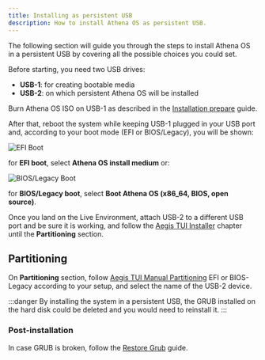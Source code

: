 ```yaml
---
title: Installing as persistent USB
description: How to install Athena OS as persistent USB.
---
```


The following section will guide you through the steps to install Athena OS in a persistent USB by covering all the possible choices you could set.

Before starting, you need two USB drives:
* **USB-1**: for creating bootable media
* **USB-2**: on which persistent Athena OS will be installed

Burn Athena OS ISO on USB-1 as described in the [Installation prepare](/en/installation/prepare-install/) guide.

After that, reboot the system while keeping USB-1 plugged in your USB port and, according to your boot mode (EFI or BIOS/Legacy), you will be shown:

![EFI Boot](@assets/images/efi-boot.png)

for **EFI boot**, select **Athena OS install medium** or:

![BIOS/Legacy Boot](@assets/images/bios-boot.png)

for **BIOS/Legacy boot**, select **Boot Athena OS (x86_64, BIOS, open source)**.

Once you land on the Live Environment, attach USB-2 to a different USB port and be sure it is working, and follow the [Aegis TUI Installer](/en/configuration/aegis-tui/) chapter until the **Partitioning** section.

## Partitioning

On **Partitioning** section, follow [Aegis TUI Manual Partitioning](/en/installation/install-dual-boot/#partitioning) EFI or BIOS-Legacy according to your setup, and select the name of the USB-2 device.

:::danger
By installing the system in a persistent USB, the GRUB installed on the hard disk could be deleted and you would need to reinstall it.
:::

### Post-installation

In case GRUB is broken, follow the [Restore Grub](/en/support/troubleshooting/#restore-grub) guide.

<ImageComponent />

